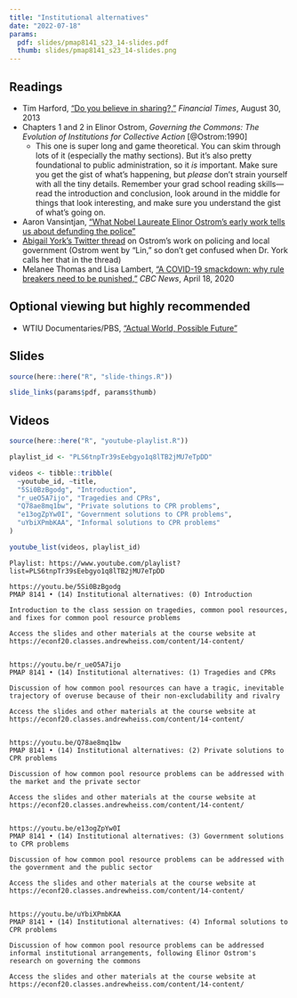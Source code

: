 ```yaml
---
title: "Institutional alternatives"
date: "2022-07-18"
params:
  pdf: slides/pmap8141_s23_14-slides.pdf
  thumb: slides/pmap8141_s23_14-slides.png
---
```


## Readings

- <i class="fas fa-external-link-square-alt"></i> Tim Harford, ["Do you believe in sharing?,"](https://www.ft.com/content/afc5377e-1026-11e3-a258-00144feabdc0) *Financial Times*, August 30, 2013
- <i class="far fa-file-pdf"></i> Chapters 1 and 2 in Elinor Ostrom, *Governing the Commons: The Evolution of Institutions for Collective Action* [@Ostrom:1990]
    - This one is super long and game theoretical. You can skim through lots of it (especially the mathy sections). But it's also pretty foundational to public administration, so it *is* important. Make sure you get the gist of what's happening, but *please* don't strain yourself with all the tiny details. Remember your grad school reading skills—read the introduction and conclusion, look around in the middle for things that look interesting, and make sure you understand the gist of what's going on.
- <i class="fas fa-external-link-square-alt"></i> Aaron Vansintjan, ["What Nobel Laureate Elinor Ostrom's early work tells us about defunding the police"](https://www.shareable.net/what-one-nobel-prize-winning-economist-can-tell-us-about-defunding-and-abolishing-the-police/)
- <i class="fab fa-twitter-square"></i> [Abigail York's Twitter thread](https://twitter.com/profabigailyork/status/1271136502399954947?s=21) on Ostrom's work on policing and local government (Ostrom went by "Lin," so don't get confused when Dr. York calls her that in the thread)
- <i class="fas fa-external-link-square-alt"></i> Melanee Thomas and Lisa Lambert, ["A COVID-19 smackdown: why rule breakers need to be punished,"](https://www.cbc.ca/news/canada/calgary/covid-19-rule-breakers-elinor-ostrom-1.5536099) *CBC News*, April 18, 2020

## Optional viewing but highly recommended

- <i class="fas fa-tv"></i> WTIU Documentaries/PBS, ["Actual World, Possible Future"](https://www.pbs.org/video/actual-world-possible-future-09rkab/)


## Slides

```r
source(here::here("R", "slide-things.R"))

slide_links(params$pdf, params$thumb)
```


## Videos

```r
source(here::here("R", "youtube-playlist.R"))

playlist_id <- "PLS6tnpTr39sEebgyo1q8lTB2jMU7eTpDD"

videos <- tibble::tribble(
  ~youtube_id, ~title,
  "5Si0BzBgodg", "Introduction",
  "r_ueO5A7ijo", "Tragedies and CPRs",
  "Q78ae8mq1bw", "Private solutions to CPR problems",
  "e13ogZpYw0I", "Government solutions to CPR problems",
  "uYbiXPmbKAA", "Informal solutions to CPR problems"
)

youtube_list(videos, playlist_id)
```


```cat
Playlist: https://www.youtube.com/playlist?list=PLS6tnpTr39sEebgyo1q8lTB2jMU7eTpDD

https://youtu.be/5Si0BzBgodg
PMAP 8141 • (14) Institutional alternatives: (0) Introduction

Introduction to the class session on tragedies, common pool resources, and fixes for common pool resource problems

Access the slides and other materials at the course website at https://econf20.classes.andrewheiss.com/content/14-content/


https://youtu.be/r_ueO5A7ijo
PMAP 8141 • (14) Institutional alternatives: (1) Tragedies and CPRs

Discussion of how common pool resources can have a tragic, inevitable trajectory of overuse because of their non-excludability and rivalry

Access the slides and other materials at the course website at https://econf20.classes.andrewheiss.com/content/14-content/


https://youtu.be/Q78ae8mq1bw
PMAP 8141 • (14) Institutional alternatives: (2) Private solutions to CPR problems

Discussion of how common pool resource problems can be addressed with the market and the private sector

Access the slides and other materials at the course website at https://econf20.classes.andrewheiss.com/content/14-content/

  
https://youtu.be/e13ogZpYw0I
PMAP 8141 • (14) Institutional alternatives: (3) Government solutions to CPR problems

Discussion of how common pool resource problems can be addressed with the government and the public sector

Access the slides and other materials at the course website at https://econf20.classes.andrewheiss.com/content/14-content/


https://youtu.be/uYbiXPmbKAA
PMAP 8141 • (14) Institutional alternatives: (4) Informal solutions to CPR problems

Discussion of how common pool resource problems can be addressed informal institutional arrangements, following Elinor Ostrom's research on governing the commons

Access the slides and other materials at the course website at https://econf20.classes.andrewheiss.com/content/14-content/
```
